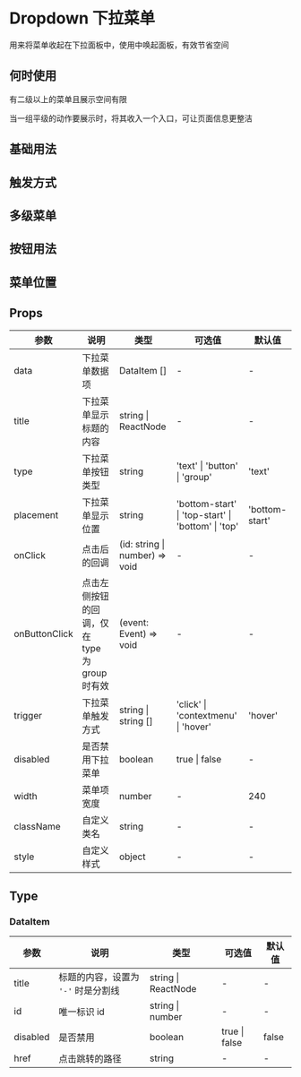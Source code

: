 # Dropdown 下拉菜单

用来将菜单收起在下拉面板中，使用中唤起面板，有效节省空间

## 何时使用

有二级以上的菜单且展示空间有限

当一组平级的动作要展示时，将其收入一个入口，可让页面信息更整洁

## 基础用法


<DemoBase />

## 触发方式


<DemoTrigger />

## 多级菜单


<DemoMultiple />

## 按钮用法


<DemoType />

## 菜单位置


<DemoPlacement />

## Props

| 参数          | 说明                                          | 类型                           | 可选值                                             | 默认值         |
| ------------- | --------------------------------------------- | ------------------------------ | -------------------------------------------------- | -------------- |
| data          | 下拉菜单数据项                                | DataItem []                    | -                                                  | -              |
| title         | 下拉菜单显示标题的内容                        | string \| ReactNode            | -                                                  | -              |
| type          | 下拉菜单按钮类型                              | string                         | 'text' \| 'button' \| 'group'                      | 'text'         |
| placement     | 下拉菜单显示位置                              | string                         | 'bottom-start' \| 'top-start' \| 'bottom' \| 'top' | 'bottom-start' |
| onClick       | 点击后的回调                                  | (id: string \| number) => void | -                                                  | -              |
| onButtonClick | 点击左侧按钮的回调，仅在 type 为 group 时有效 | (event: Event) => void         | -                                                  | -              |
| trigger       | 下拉菜单触发方式                              | string \| string []            | 'click' \| 'contextmenu' \| 'hover'                | 'hover'        |
| disabled      | 是否禁用下拉菜单                              | boolean                        | true \| false                                      | -              |
| width         | 菜单项宽度                                    | number                         | -                                                  | 240            |
| className     | 自定义类名                                    | string                         | -                                                  | -              |
| style         | 自定义样式                                    | object                         | -                                                  | -              |

## Type

### DataItem

| 参数     | 说明                                | 类型                | 可选值        | 默认值 |
| -------- | ----------------------------------- | ------------------- | ------------- | ------ |
| title    | 标题的内容，设置为 `'-'` 时是分割线 | string \| ReactNode | -             | -      |
| id       | 唯一标识 id                         | string \| number    | -             | -      |
| disabled | 是否禁用                            | boolean             | true \| false | false  |
| href     | 点击跳转的路径                      | string              | -             | -      |
